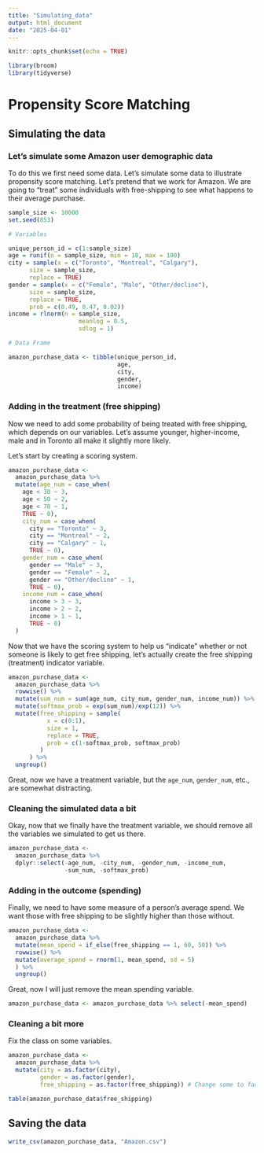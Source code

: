 ```yaml
---
title: "Simulating_data"
output: html_document
date: "2025-04-01"
---
```

```r
knitr::opts_chunk$set(echo = TRUE)
```

```r
library(broom)
library(tidyverse)
```

# Propensity Score Matching

## Simulating the data

### Let's simulate some Amazon user demographic data

To do this we first need some data. Let's simulate some data to illustrate propensity score matching. Let's pretend that we work for Amazon. We are going to "treat" some individuals with free-shipping to see what happens to their average purchase.

```r
sample_size <- 10000
set.seed(853)

# Variables

unique_person_id = c(1:sample_size)
age = runif(n = sample_size, min = 18, max = 100)
city = sample(x = c("Toronto", "Montreal", "Calgary"),
      size = sample_size,
      replace = TRUE)
gender = sample(x = c("Female", "Male", "Other/decline"),
      size = sample_size,
      replace = TRUE,
      prob = c(0.49, 0.47, 0.02))
income = rlnorm(n = sample_size,
                    meanlog = 0.5, 
                    sdlog = 1)

# Data Frame

amazon_purchase_data <- tibble(unique_person_id,
                               age,
                               city,
                               gender,
                               income)

```


### Adding in the treatment (free shipping)

Now we need to add some probability of being treated with free shipping, which depends on our variables. Let's assume younger, higher-income, male and in Toronto all make it slightly more likely.

Let's start by creating a scoring system.

```r
amazon_purchase_data <-
  amazon_purchase_data %>% 
  mutate(age_num = case_when(
    age < 30 ~ 3,
    age < 50 ~ 2,
    age < 70 ~ 1,
    TRUE ~ 0),
    city_num = case_when(
      city == "Toronto" ~ 3,
      city == "Montreal" ~ 2,
      city == "Calgary" ~ 1,
      TRUE ~ 0),
    gender_num = case_when(
      gender == "Male" ~ 3,
      gender == "Female" ~ 2,
      gender == "Other/decline" ~ 1,
      TRUE ~ 0),
    income_num = case_when(
      income > 3 ~ 3,
      income > 2 ~ 2,
      income > 1 ~ 1,
      TRUE ~ 0)
  )

```

Now that we have the scoring system to help us "indicate" whether or not someone is likely to get free shipping, let's actually create the free shipping (treatment) indicator variable.

```r
amazon_purchase_data <- 
  amazon_purchase_data %>% 
  rowwise() %>% 
  mutate(sum_num = sum(age_num, city_num, gender_num, income_num)) %>% 
  mutate(softmax_prob = exp(sum_num)/exp(12)) %>% 
  mutate(free_shipping = sample(
           x = c(0:1),
           size = 1,
           replace = TRUE,
           prob = c(1-softmax_prob, softmax_prob)
         ) 
      ) %>% 
  ungroup()
```

Great, now we have a treatment variable, but the `age_num`, `gender_num`, etc., are somewhat distracting.


### Cleaning the simulated data a bit

Okay, now that we finally have the treatment variable, we should remove all the variables we simulated to get us there.

```r
amazon_purchase_data <-
  amazon_purchase_data %>% 
  dplyr::select(-age_num, -city_num, -gender_num, -income_num, 
                -sum_num, -softmax_prob)

```


### Adding in the outcome (spending)

Finally, we need to have some measure of a person's  average spend. We want those with free shipping to be slightly higher than those without.

```r
amazon_purchase_data <-
  amazon_purchase_data %>% 
  mutate(mean_spend = if_else(free_shipping == 1, 60, 50)) %>% 
  rowwise() %>% 
  mutate(average_spend = rnorm(1, mean_spend, sd = 5)
  ) %>% 
  ungroup()
```

Great, now I will just remove the mean spending variable.

```r
amazon_purchase_data <- amazon_purchase_data %>% select(-mean_spend)
```

### Cleaning a bit more

Fix the class on some variables.

```r
amazon_purchase_data <-
  amazon_purchase_data %>% 
  mutate(city = as.factor(city), 
         gender = as.factor(gender), 
         free_shipping = as.factor(free_shipping)) # Change some to factors

table(amazon_purchase_data$free_shipping)
```

## Saving the data

```r
write_csv(amazon_purchase_data, "Amazon.csv")
```

